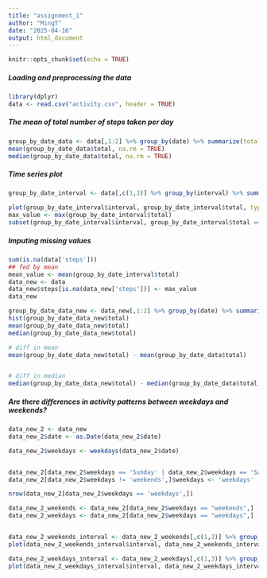 ---
title: "assignment_1"
author: "MingT"
date: "2025-04-16"
output: html_document
---

```{r setup, include=FALSE}
knitr::opts_chunk$set(echo = TRUE)
```

##### Loading and preprocessing the data

```{r echo = TRUE}
library(dplyr)
data <- read.csv("activity.csv", header = TRUE)

```

##### The mean of total number of steps taken per day

```{r echo = TRUE}
group_by_date_data <- data[,1:2] %>% group_by(date) %>% summarize(total = sum(steps, na.rm = TRUE))
mean(group_by_date_data$total, na.rm = TRUE)
median(group_by_date_data$total, na.rm = TRUE)
```
##### Time series plot

```{r echo - TRUE}
group_by_date_interval <- data[,c(1,3)] %>% group_by(interval) %>% summarize(total = mean(steps, na.rm = TRUE))

plot(group_by_date_interval$interval, group_by_date_interval$total, type = "l")
max_value <- max(group_by_date_interval$total)
subset(group_by_date_interval$interval, group_by_date_interval$total == max_value)
```
##### Imputing missing values

```{r}
sum(is.na(data['steps']))
## fed by mean
mean_value <- mean(group_by_date_interval$total)
data_new <- data
data_new$steps[is.na(data_new['steps'])] <- max_value
data_new

group_by_date_data_new <- data_new[,1:2] %>% group_by(date) %>% summarize(total = sum(steps, na.rm = TRUE))
hist(group_by_date_data_new$total)
mean(group_by_date_data_new$total)
median(group_by_date_data_new$total)

# diff in mean
mean(group_by_date_data_new$total) - mean(group_by_date_data$total)


# diff in median
median(group_by_date_data_new$total) - median(group_by_date_data$total)

```

##### Are there differences in activity patterns between weekdays and weekends?
```{r}
data_new_2 <- data_new
data_new_2$date <- as.Date(data_new_2$date)

data_new_2$weekdays <- weekdays(data_new_2$date)


data_new_2[data_new_2$weekdays == 'Sunday' | data_new_2$weekdays == 'Saturday',]$weekdays <- 'weekends' 
data_new_2[data_new_2$weekdays != 'weekends',]$weekdays <- 'weekdays' 

nrow(data_new_2[data_new_2$weekdays == 'weekdays',])

data_new_2_weekends <- data_new_2[data_new_2$weekdays == "weekends",] 
data_new_2_weekdays <- data_new_2[data_new_2$weekdays == "weekdays",] 


data_new_2_weekends_interval <- data_new_2_weekends[,c(1,3)] %>% group_by(interval) %>% summarize(total = mean(steps, na.rm = TRUE))
plot(data_new_2_weekends_interval$interval, data_new_2_weekends_interval$total, type = "l")

data_new_2_weekdays_interval <- data_new_2_weekdays[,c(1,3)] %>% group_by(interval) %>% summarize(total = mean(steps, na.rm = TRUE))
plot(data_new_2_weekdays_interval$interval, data_new_2_weekdays_interval$total, type = "l")
```





